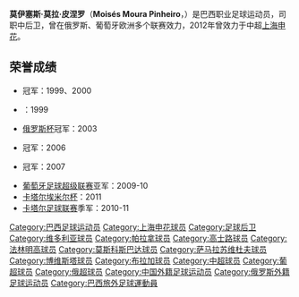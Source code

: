 {{noteta|G1=足球}}{{infobox Football biography
| playername = 莫伊塞斯
| image = [[File:Moises_Moura_Pinheiro.jpg|200px]]
| fullname = 莫伊塞斯·莫拉·皮涅罗
| englishfullname = Moisés Moura Pinheiro
| dateofbirth = {{birth date and age|1979|7|25}}
| cityofbirth = [[纳努克|纳努克]]
| countryofbirth = {{BRA}}
| height = {{height|m=1.86}}
| currentclub = {{flagicon|BRA}} [[葡萄牙人竞技俱乐部|葡萄牙人]]
| clubnumber = 
| position = 中后卫
| youthyears1 =   
| youthclubs1 =   
| years1 = 1998–2001 
| years2 = 2001 
| years3 = 2002–2003 
| years4 = 2003–2005 
| years5 = 2005–2006 
| years6 = 2007–2008 
| years7 = 2007–2008 
| years8 = 2008–2011 
| years9 = 2011–2012
| years10 = 2012
| years11 = 2013-
| clubs1 = {{flagicon|BRA}} [[维多利亚体育俱乐部|维多利亚]] 
| clubs2 = {{flagicon|BRA}}[[巴拉纳足球俱乐部|巴拉纳]] 
| clubs3 = {{flagicon|RUS}}[[莫斯科斯巴达|莫斯科斯巴达]] 
| clubs4 = {{flagicon|RUS}}[[萨马拉足球俱乐部|萨马拉]] 
| clubs5 = {{flagicon|BRA}}[[克鲁塞罗|克鲁塞罗]] 
| clubs6 = {{flagicon|BRA}}[[弗拉门戈|弗拉门戈]] 
| clubs7 = → {{flagicon|POR}}[[博阿维斯塔|博阿维斯塔]] ''(租借)'' 
| clubs8 = {{flagicon|POR}}[[布拉加足球俱乐部|布拉加]] 
| clubs9 = {{flagicon|QAT}}[[赖扬体育俱乐部|阿尔雷恩]]
| clubs10 = {{flagicon|CHN}}[[上海申花|上海申花]]
| clubs11 = {{flagicon|BRA}}[[葡萄牙人竞技俱乐部|葡萄牙人]]
| caps1 = 46  
| caps2 = ?  
| caps3 = 43  
| caps4 = 22  
| caps5 = 23  
| caps6 = 16  
| caps7 = 15  
| caps8 = 54  
| caps9 = 24
| caps10 = 17
| goals1 = 1 
| goals2 = ? 
| goals3 = 2  
| goals4 = 1  
| goals5 = 1  
| goals6 = 0  
| goals7 = 0  
| goals8 = 2  
| goals9 = 0
| goals10 = 2
| nationalyears1 =   
| nationalteam1 =   
| nationalcaps1 =      
| nationalgoals1 = 
| pcupdate = 2012-12-31
}}
'''莫伊塞斯·莫拉·皮涅罗'''（'''Moisés Moura Pinheiro'''，{{bd|1979年|7月25日|||MOISES Moura Pinheiro}}）是巴西职业足球运动员，司职中后卫，曾在俄罗斯、葡萄牙欧洲多个联赛效力，2012年曾效力于中超[[上海申花|上海申花]]。

==荣誉成绩==
* {{tsl|en|Campeonato Baiano||巴伊亚州联赛}}冠军：1999、2000
* {{tsl|en|Campeonato do Nordeste||东北地区冠军杯}}：1999
* [[俄罗斯杯|俄罗斯杯]]冠军：2003
* {{tsl|en|Campeonato Mineiro||米内罗州联赛}}冠军：2006
* {{tsl|en|Campeonato Carioca||里约州联赛}}冠军：2007
* [[葡萄牙足球超级联赛|葡萄牙足球超级联赛]]亚军：2009-10
* [[卡塔爾酋長盃|卡塔尔埃米尔杯]]：2011
* [[卡塔尔足球联赛|卡塔尔足球联赛]]季军：2010-11

{{DEFAULTSORT:MOISES Moura Pinheiro}}
[[Category:巴西足球运动员|Category:巴西足球运动员]]
[[Category:上海申花球员|Category:上海申花球员]]
[[Category:足球后卫|Category:足球后卫]]
[[Category:维多利亚球员|Category:维多利亚球员]]
[[Category:帕拉拿球员|Category:帕拉拿球员]]
[[Category:高士路球员|Category:高士路球员]]
[[Category:法林明高球员|Category:法林明高球员]]
[[Category:莫斯科斯巴达球员|Category:莫斯科斯巴达球员]]
[[Category:萨马拉苏维杜夫球员|Category:萨马拉苏维杜夫球员]]
[[Category:博维斯塔球员|Category:博维斯塔球员]]
[[Category:布拉加球员|Category:布拉加球员]]
[[Category:中超球员|Category:中超球员]]
[[Category:葡超球员|Category:葡超球员]]
[[Category:俄超球员|Category:俄超球员]]
[[Category:中国外籍足球运动员|Category:中国外籍足球运动员]]
[[Category:俄罗斯外籍足球运动员|Category:俄罗斯外籍足球运动员]]
[[Category:巴西旅外足球運動員|Category:巴西旅外足球運動員]]